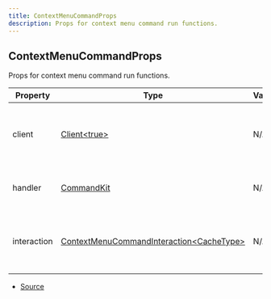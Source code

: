 ```yaml
---
title: ContextMenuCommandProps
description: Props for context menu command run functions.
---
```


## ContextMenuCommandProps

Props for context menu command run functions.

| Property    | Type                                                                                                                                  | Value | Description                                               |
| ----------- | ------------------------------------------------------------------------------------------------------------------------------------- | ----- | --------------------------------------------------------- |
| client      | [Client\<true>](https://discord.js.org/docs/packages/discord.js/main/Client:Class)                                                    | N/A   | The Discord.js client object that CommandKit is handling. |
| handler     | [CommandKit](/docs/api-reference/classes/CommandKit)                                                                                  | N/A   | The current CommandKit handler instance.                  |
| interaction | [ContextMenuCommandInteraction\<CacheType>](https://discord.js.org/docs/packages/discord.js/main/ContextMenuCommandInteraction:Class) | N/A   | The current context menu command interaction object.      |

- [Source](https://github.com/underctrl-io/commandkit/blob/d276a8377813631933aebfa66545130a52f7a7cb/packages/commandkit/src/types.ts#L157)

